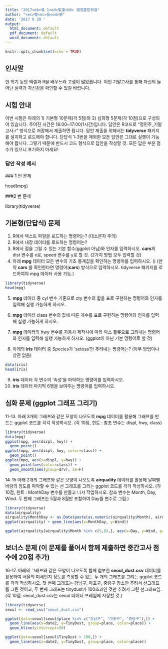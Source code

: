 ```yaml
---
title: "2017<eb>뀈 1<ed>븰湲<b0> 湲곕쭚怨좎궗"
author: "<ec>뼇<ec>듅<ed>썕"
date: '2017 6 20 '
output:
  html_document: default
  pdf_document: default
  word_document: default
---
```


```r
knitr::opts_chunk$set(echo = TRUE)
```

## 인사말

한 학기 동안 엑셀과 R을 배우느라 고생이 많았습니다. 이번 기말고사를 통해 자신의 늘어난 실력과 자신감을 확인할 수 있길 바랍니다.

## 시험 안내

이번 시험은 아래의 1) 기본형 10문제(각 5점)와 2) 심화형 5문제(각 10점)으로 구성되어 있습니다. 주어진 시간은 16:00~17:00(1시간)입니다. 답안은 R코드로 "정민주_기말고사.r" 방식으로 저장해서 제출하면 됩니다. 답안 제출을 위해서는 **tidyverse** 패키지를 설치하고 로드해야 합니다. 단답식 1-3번을 제외한 모든 답안은 그대로 실행이 가능해야 합니다. 그렇기 때문에 반드시 코드 형식으로 답안을 작성할 것. 모든 답은 부분 점수가 있으니 포기하지 마세요!

### 답안 작성 예시 

 ### 1 번 문제

head(mpg)

 ###2 번 문제

library(tidyverse)

## 기본형(단답식) 문제

1. R에서 텍스트 파일을 로드하는 명령어는? (대소문자 주의)
2. R에서 내장 데이터를 로드하는 명령어는?
3. R에서 점을 그릴 수 있는 기본 함수(ggplot 아님)와 인자를 입력하시오. **cars**의 dist 변수를 x로, speed 변수를 y로 할 것. (2가지 방법 모두 입력할 것)
4. 아래 **mpg** 데이터 모든 변수의 기초 통계값을 확인하는 명령어를 입력하시오. ()
(만약 **cars** 를 확인한다면 명령어(**cars**) 방식으로 입력하시오. tidyverse 패키지를 로드하여야 mpg 데이터 사용 가능.)

```r
library(tidyverse)
head(mpg)
```

5. **mpg** 데이터 중 cyl 변수 기준으로 cty 변수의 합을 표로 구현하는 명령어와 인자를 입력해 실행 가능하게 하시오.

6. **mpg** 데이터 class 변수의 값에 따른 개수를 표로 구현하는 명령어와 인자를 입력해 실행 가능하게 하시오.

7. **mpg** 데이터의 hwy 변수를 자동차 제작사에 따라 박스 플롯으로 그려내는 명령어와 인자를 입력해 실행 가능하게 하시오. (ggplot이 아닌 기본 명령어로 할 것)

8. 아래의 **iris** 데이터 중 Species가 'setosa'만 추려내는 명령어는? (아무 방법이나 상관 없음)

```r
data(iris)
head(iris)
```

9. **iris** 데이터 각 변수의 '속성'을 파악하는 명령어를 입력하시오.
10. **iris** 데이터 마지막 6행을 보여주는 명령어를 입력하시오.


## 심화 문제 (ggplot 그래프 그리기)

11-13. 아래 3개의 그래프와 같은 모양이 나오도록 **mpg** 데이터를 활용해 그래프를 만드는 ggplot 코드를 각각 작성하시오. (각 10점, 힌트 : 참조 변수는 displ, hwy, class)

```r
library(tidyverse)
data(mpg)
ggplot(mpg, aes(displ, hwy)) +
  geom_point()
ggplot(mpg, aes(displ, hwy, color=class)) +
  geom_point()
ggplot(mpg, aes(x=displ, y=hwy)) +
  geom_point(aes(color=class)) +
  geom_smooth(aes(group=drv), se=F)
```

14-15 아래 2개의 그래프와 같은 모양이 나오도록 **airquality** 데이터를 활용해 날짜별 바람의 정도를 파악할 수 있는 선 그래프를 그리는 ggplot 코드를 각각 작성하시오. (각 10점, 힌트 : MonthDay 변수를 만들고 나서 작업하시오. 참조 변수는 Month, Day, Wind. 두 번째 그래프는 5월과 8월만 포함하여 Day를 변수로 그림.)

```r
library(tidyverse)
data(airquality)
airquality$MonthDay <- as.Date(paste(as.numeric(airquality$Month), airquality$Day, "1973", sep="-"), format="%m-%d-%Y")
ggplot(airquality) + geom_line(aes(x=MonthDay, y=Wind))

ggplot(airquality[airquality$Month %in% c(5,8),], aes(x=Day, y=Wind, group=Month, color=Month)) + geom_line(lwd=2)

```

## 보너스 문제 (이 문제를 풀어서 함께 제출하면 중간고사 점수에 20점 추가)

16-17. 아래의 그래프와 같은 모양이 나오도록 함께 첨부한 **seoul_dust.csv** 데이터를 활용하여 서울의 미세먼지 정도를 측정할 수 있는 두 개의 그래프를 그리는 ggplot 코드를 각각 작성하시오. 첫 번째 그래프는 강남구, 마포구, 중랑구 장소만 추려서 선그래프를 그린 것이고, 두 번째 그래프는 tinydust가 100초과인 것만 추려서 그린 선그래프임. (각 10점. seoul_dust.csv는 seoul 데이터 프레임에 저장할 것.)

```r
library(tidyverse)
seoul <- read_csv("seoul_dust.csv")

ggplot(data=seoul[seoul$place %in% c("강남구", "마포구", "중랑구"),]) +
  geom_line(aes(x=date2, y=TinyDust, group=place, color=place)) +
  geom_hline(yintercept=50)

ggplot(data=seoul[seoul$TinyDust > 100,]) +
  geom_line(aes(x=date2, y=TinyDust, group=place, color=place))
```

